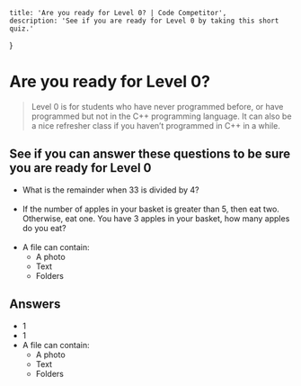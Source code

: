 
	title: 'Are you ready for Level 0? | Code Competitor',
	description: 'See if you are ready for Level 0 by taking this short quiz.'
}

# Are you ready for Level 0?

> Level 0 is for students who have never programmed before, or have programmed but not in the C++ programming language.
> It can also be a nice refresher class if you haven’t programmed in C++ in a while.

## See if you can answer these questions to be sure you are ready for Level 0

- What is the remainder when 33 is divided by 4?
<br /><br />
- If the number of apples in your basket is greater than 5, then eat two. Otherwise, eat one. You have 3 apples in your basket, how many apples do you eat?
<br /><br />
- A file can contain:
	- A photo
	- Text
	- Folders

## Answers

- 1
- 1
- A file can contain:
	- <GreenCheck /> A photo
	- <GreenCheck /> Text
	- <RedX /> Folders
